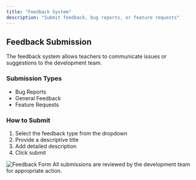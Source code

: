 ```yaml
---
title: "Feedback System"
description: "Submit feedback, bug reports, or feature requests"
---
```


## Feedback Submission

The feedback system allows teachers to communicate issues or suggestions to the development team.

### Submission Types

- Bug Reports
- General Feedback
- Feature Requests

### How to Submit

1. Select the feedback type from the dropdown
2. Provide a descriptive title
3. Add detailed description
4. Click submit

<img src="/images/checks-passed.png" alt="Feedback Form" />

<Note>
  All submissions are reviewed by the development team for appropriate action.
</Note>
